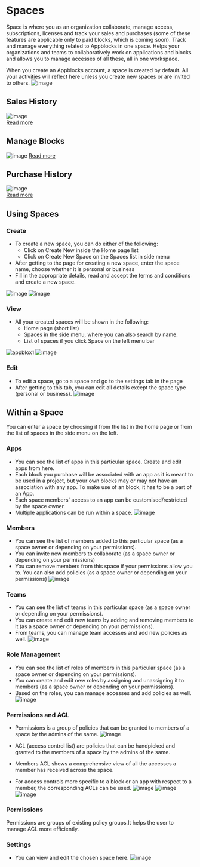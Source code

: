 # Spaces

Space is where you as an organization collaborate, manage access, subscriptions, licenses and track your sales and purchases (some of these features are applicable only to paid blocks, which is coming soon). Track and manage everything related to Appblocks in one space. Helps your organizations and teams to collaboratively work on applications and blocks and allows you to manage accesses of all these, all in one workspace. 

When you create an Appblocks account, a space is created by default. All your activities will reflect here unless you create new spaces or are invited to others.
![image](https://github.com/appblocks-hub/docs/assets/33730398/b501c691-11b0-4d15-afd4-12569b9ca45c)


## Sales History  
![image](https://user-images.githubusercontent.com/33730398/218027212-4af0b9b5-b310-440e-887d-47ee270a416c.png)  
[Read more](https://docs.appblocks.com/docs/Sales%20and%20Purchases/Tracking%20your%20Sales%20and%20Orders#sales-history)  
## Manage Blocks
![image](https://user-images.githubusercontent.com/33730398/218026752-88d59e04-20c5-46b0-8ea7-fd49d8a9df85.png)
[Read more](https://docs.appblocks.com/docs/Sales%20and%20Purchases/Tracking%20your%20Sales%20and%20Orders#manage-blocks)  
## Purchase History  
![image](https://user-images.githubusercontent.com/33730398/218027463-764fd4f2-4b99-4b2e-8d7a-55cc8b1c9e31.png)  
[Read more](https://docs.appblocks.com/docs/Sales%20and%20Purchases/Tracking%20your%20Sales%20and%20Orders#purchase-history)  
## Using Spaces
### Create
* To create a new space, you can do either of the following:
    * Click on Create New inside the Home page list
    * Click on Create New Space on the Spaces list in side menu
* After getting to the page for creating a new space, enter the space name, choose whether it is personal or business
* Fill in the appropriate details, read and accept the terms and conditions and create a new space.

![image](https://github.com/appblocks-hub/docs/assets/33730398/0158bb74-23ef-4637-9405-a94e57f1f67d)
 ![image](https://github.com/appblocks-hub/docs/assets/33730398/70808f9c-2612-4dd3-b630-e5dd798bd817)

### View
* All your created spaces will be shown in the following:
    * Home page (short list)
    * Spaces in the side menu, where you can also search by name.
    * List of spaces if you click Space on the left menu bar

![appblox1](https://user-images.githubusercontent.com/97872852/203819120-ba567b84-d94d-4a7d-9e4b-c54b4a8911fc.png)
![image](https://user-images.githubusercontent.com/33730398/217849349-ff497bee-e8f8-4def-a295-17198a61fbea.png)

### Edit
* To edit a space, go to a space and go to the settings tab in the page
* After getting to this tab, you can edit all details except the space type (personal or business).
![image](https://user-images.githubusercontent.com/33730398/217850797-8353f1d0-eb12-434c-873f-785295b1abe1.png)


<!-- ### Delete
* For now, Spaces deletion is not supported -->

## Within a Space
You can enter a space by choosing it from the list in the home page or from the list of spaces in the side menu on the left.

### Apps
* You can see the list of apps in this particular space. Create and edit apps from here.
* Each block you purchase will be associated with an app as it is meant to be used in a project, but your own blocks may or may not have an association with any app. To make use of an block, it has to be a part of an App.
* Each space members' access to an app can be customised/restricted by the space owner.
* Multiple applications can be run within a space.
![image](https://user-images.githubusercontent.com/33730398/218028572-159741c0-7d75-47f0-b48c-83ba0f02815f.png)

### Members
* You can see the list of members added to this particular space (as a space owner or depending on your permissions). 
* You can invite new members to collaborate (as a space owner or depending on your permissions)
* You can remove members from this space if your permissions allow you to. You can also add policies (as a space owner or depending on your permissions)
![image](https://user-images.githubusercontent.com/33730398/218029045-be34fb44-9641-4365-87f1-c8adbccacd13.png)

### Teams
* You can see the list of teams in this particular space (as a space owner or depending on your permissions). 
* You can create and edit new teams by adding and removing members to it (as a space owner or depending on your permissions).
* From teams, you can manage team accesses and add new policies as well.
![image](https://user-images.githubusercontent.com/33730398/218075767-95eeee1b-cf07-49b2-8538-07db66eec6eb.png)


### Role Management
* You can see the list of roles of members in this particular space (as a space owner or depending on your permissions).
* You can create and edit new roles by assigning and unassigning it to members (as a space owner or depending on your permissions).
* Based on the roles, you can manage accesses and add policies as well.
![image](https://user-images.githubusercontent.com/33730398/218075877-7dc0ae2f-01cf-4548-94e1-75afeaaa4b93.png)


### Permissions and ACL 
* Permissions is a group of policies that can be granted to members of a space by the admins of the same. 
![image](https://github.com/appblocks-hub/docs/assets/33730398/a060f4a2-09dc-4e5e-aed1-6e0bdc070469)  

* ACL (access control list) are policies that can be handpicked and granted to the members of a space by the admins of the same. 
* Members ACL shows a comprehensive view of all the accesses a member has received across the space. 
* For access controls more specific to a block or an app with respect to a member, the corresponding ACLs can be used. 
![image](https://github.com/appblocks-hub/docs/assets/33730398/68d3e2c1-6233-41c6-84b1-b15616ade8bb)
![image](https://github.com/appblocks-hub/docs/assets/33730398/6c4b3cd9-f8b5-4e48-bb40-2463d0a21d5f)
![image](https://github.com/appblocks-hub/docs/assets/33730398/89dc21f3-e773-433b-a8a9-277421c2853e)


### Permissions
Permissions are groups of existing policy groups.It helps the user to manage ACL more efficiently.
<!-- For example, it can help us to group non entity-based and entity-based policy groups into a single permission.Entities can also be attached to permissions. -->

### Settings
* You can view and edit the chosen space here.
![image](https://user-images.githubusercontent.com/33730398/218076047-88146b80-9b82-4917-ba88-fdc5f668b3bb.png)


